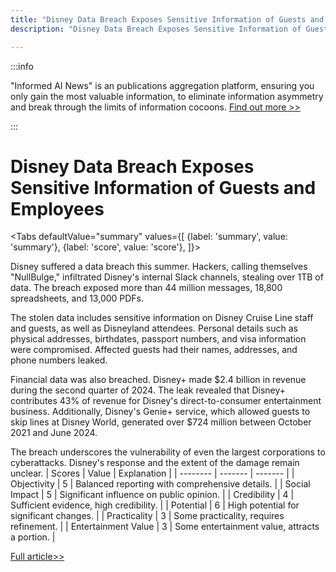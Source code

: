 ```yaml
---
title: "Disney Data Breach Exposes Sensitive Information of Guests and Employees"
description: "Disney Data Breach Exposes Sensitive Information of Guests and Employees"

---
```



:::info

"Informed AI News" is an publications aggregation platform, ensuring you only gain the most valuable information, to eliminate information asymmetry and break through the limits of information cocoons.  [Find out more >>](/)

:::

# Disney Data Breach Exposes Sensitive Information of Guests and Employees


<Tabs
	defaultValue="summary"
	values={[
	{label: 'summary', value: 'summary'},
	{label: 'score', value: 'score'},
]}>
<TabItem value="summary">


Disney suffered a data breach this summer. Hackers, calling themselves "NullBulge," infiltrated Disney's internal Slack channels, stealing over 1TB of data. The breach exposed more than 44 million messages, 18,800 spreadsheets, and 13,000 PDFs.

The stolen data includes sensitive information on Disney Cruise Line staff and guests, as well as Disneyland attendees. Personal details such as physical addresses, birthdates, passport numbers, and visa information were compromised. Affected guests had their names, addresses, and phone numbers leaked.

Financial data was also breached. Disney+ made $2.4 billion in revenue during the second quarter of 2024. The leak revealed that Disney+ contributes 43% of revenue for Disney's direct-to-consumer entertainment business. Additionally, Disney's Genie+ service, which allowed guests to skip lines at Disney World, generated over $724 million between October 2021 and June 2024.

The breach underscores the vulnerability of even the largest corporations to cyberattacks. Disney's response and the extent of the damage remain unclear.
</TabItem>
<TabItem value="score">
	| Scores     | Value   | Explanation |
	| -------- | ------- | ------- |
	| Objectivity  | 5    | Balanced reporting with comprehensive details.    |
	| Social Impact | 5     | Significant influence on public opinion.    |
	| Credibility    | 4    | Sufficient evidence, high credibility.    |
	| Potential    | 6    | High potential for significant changes.    |
	| Practicality    | 3    | Some practicality, requires refinement.    |
	| Entertainment Value    | 3    | Some entertainment value, attracts a portion.    |
</TabItem>
</Tabs>

[Full article>>](https://sea.mashable.com/tech/34142/disney-data-breach-disneyland-disney-cruise-guests-and-employees-personal-info-leaked)
